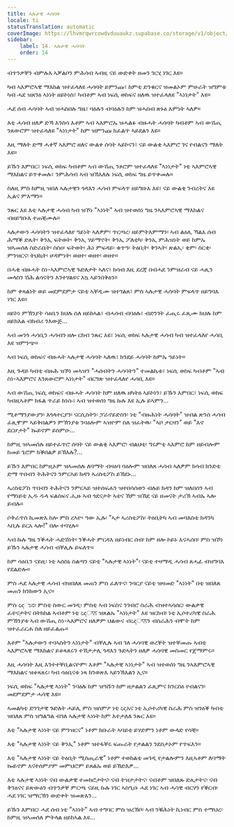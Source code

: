 ```yaml
---
title: ኣሉታዊ ሓሳባት
locale: ti
statusTranslation: automatic
coverImage: https://lhvmrqwrcowdvduuaukz.supabase.co/storage/v1/object/public/strapi-uploads/small_cover-tratado-de-psicologia-revolucionaria.webp-5e15e1cec4e0ebebcde5d7fc7565d8fd.webp
sidebar:
    label: 14. ኣሉታዊ ሓሳባት
    order: 14
---
```

ብጥንቃቐን ብምሉእ ኣቓልቦን ምሕሳብ ኣብዚ ናይ ውድቀት ዘመን ገርሂ ነገር እዩ።

ካብ ኣእምሮኣዊ ማእከል ዝተፈላለዩ ሓሳባት ይምንጩ፣ ከምቲ ድንቁርና ዝመልኦም ምሁራት ዝግምቱ ካብ ሓደ ዝጸንዕ ኣነነት ዘይኮነስ፣ ካብቶም ኣብ ነፍሲ ወከፍና ዘለዉ ዝተፈላለዩ "ኣነነታት" እዩ።

ሓደ ሰብ ሓሳባት ኣብ ዝሓስበሉ ግዜ፣ ባዕሉን ብባዕሉን ከም ዝሓስብ ጽኑዕ እምነት ኣለዎ።

እቲ ሓሳብ ዘለዎ ድኻ እንስሳ እቶም ኣብ ኣእምሮኡ ዝሓልፉ ብዙሓት ሓሳባት ካብቶም ኣብ ውሽጢ ንጸውሮም ዝተፈላለዩ "ኣነነታት" ከም ዝምንጩ ክፈልጥ ኣይደልን እዩ።

እዚ ማለት ድማ ሓቀኛ ኣእምሮ ዘለና ውልቀ ሰባት ኣይኮናን፣ ናይ ውልቂ ኣእምሮ ገና የብልናን ማለት እዩ።

ይኹን እምበር፣ ነፍሲ ወከፍ ካብቶም ኣብ ውሽጢ ንጾሮም ዝተፈላለዩ "ኣነነታት" ነቲ ኣእምሮኣዊ ማእከልና ይጥቀመሉ፣ ንምሕሳብ ኣብ ዝኽእለሉ ነፍሲ ወከፍ ግዜ ይጥቀመሉ።

ስለዚ ምስ ከምዚ ዝበለ ኣሉታዊን ጎዳእን ሓሳብ ምፍላጥ ዘይግቡእ እዩ፣ ናይ ውልቂ ንብረትና እዩ ኢልና ምእማን።

ንጹር እዩ እቲ ኣሉታዊ ሓሳብ ካብ ዝኾነ "ኣነነት" ኣብ ዝተወሰነ ግዜ ንኣእምሮኣዊ ማእከልና ብዘይግቡእ ተጠቒሙሉ።

ኣሉታውን ሓሳባትን ዝተፈላለየ ዓይነት ኣለዎም፡ ጥርጣረ፡ ዘይምትእምማን፡ ኣብ ልዕሊ ኻልእ ሰብ ሕማቕ ድሌት፡ ቅንኢ ፍትወት፡ ቅንኢ ሃይማኖት፡ ቅንኢ ፖለቲካ፡ ቅንኢ ምሕዝነት ወይ ከምኡ ዝኣመሰለ ስድራቤት፡ ስስዐ፡ ፍትወት፡ ሕነ ምፍዳይ፡ ቁጥዓ፡ ትዕቢት፡ ቅንኣት፡ ጽልኢ፡ ቂም፡ ስርቂ፡ ምንዝርና፡ ትህኪት፡ ሆዳምነት፡ ወዘተ፡ ወዘተ፡ ወዘተ።

በሓቂ ብዙሓት ስነ-ኣእምሮኣዊ ጉድለታት ኣለና፣ ክሳብ እዚ ደረጃ በብሓደ ንምዝራብ ናይ ሓጺን መላስን ሽሕ ልሳናትን እንተሃልዩና እኳ ኣይንበቅዕን።

ከም ቀጻልነት ወይ መደምደምታ ናይቲ ኣቐዲሙ ዝተገልጸ፣ ምስ ኣሉታዊ ሓሳባት ምፍላጥ ዘይግባእ ነገር እዩ።

ዘይኮነ ምኽንያት ሳዕቤን ክህሉ ስለ ዘይከኣል፣ ብሓሳብ ብባዕሉ፣ ብድንገት ፈጢሩ ፈጺሙ ክህሉ ከም ዘይክእል ብክብሪ ንእውጅ...

ኣብ መንጎ ሓሳቢን ሓሳብን ዘሎ ርክብ ንጹር እዩ፣ ነፍሲ ወከፍ ኣሉታዊ ሓሳብ ካብ ዝተፈላለየ ሓሳቢ እዩ ዝምንጭ።

ኣብ ነፍሲ ወከፍና ብዙሓት ኣሉታዊ ሓሳባት ኣለዉ፣ ክንደይ ሓሳባት ከምኡ ዓይነት።

እዚ ጉዳይ ካብቲ ብዙሕ ዝኾነ መኣዝን "ሓሰብትን ሓሳባትን" ተመልኪቱ፣ ነፍሲ ወከፍ ካብቶም "ኣብ ስነ-ኣእምሮና እንጸውሮም ኣነነታት" ብርግጽ ዝተፈላለየ ሓሳቢ እዩ።

ኣብ ውሽጢ ነፍሲ ወከፍና ብዙሓት ሓሳባት ከም ዘለዉ ዘካትዕ ኣይኮነን፣ ይኹን እምበር፣ ነፍሲ ወከፍ ካብዚኣቶም ክፋል ጥራይ ክነሱ፣ ኣብ ዝተወሰነ ግዜ ኩሉ እዩ ኢሉ ይኣምን...

ሚቶማንያውያን፡ እጎላተርያን፡ ናርሲስትን፡ ፓራኖይድስን፡ ነቲ "ብዙሕነት ሓሳባት" ዝብል ጽንሰ ሓሳብ ፈጺሞም ኣይቅበልዎን ምኽንያቱ ንባዕሎም ኣዝዮም ስለ ዝፈትዉ፡ "ኣቦ ታርዛን" ወይ "እኖ ደርሆታት" ኰይኖም ይስምዑ...

ከምዚ ዝኣመሰሉ ዘይተፈጥሮ ሰባት ናይ ውልቂ ኣእምሮ፡ ብልህቲ፡ ግሩምቲ ኣእምሮ ከም ዘይብሎም ከመይ ጌሮም ክቕበልዎ ይኽእሉ?...

ይኹን እምበር ከምዚኦም ዝኣመሰሉ ለባማት ብዛዕባ ባዕሎም ዝበለጸ ሓሳብ ኣለዎም ክሳብ ክንድቲ ድማ ጥበብን ትሕትናን ንምርኣይ ክዳን ኣሪስቲፖስ ይኽደኑ...

ኣሪስቲፖስ ጥበብን ትሕትናን ንምርኣይ ዝተሰፍሐን ዝተበሳሰወን ብሉይ ክዳን ከም ዝለበሰን ኣብ የማነይቲ ኢዱ ዱላ ፍልስፍና ሒዙ ኣብ ጎደናታት ኣቴና ኸም ዝኸደ ናይ ዘመናት ታሪኽ ኣብኡ ኣሎ ይብሉ።

ሶቅራጥስ ኪመጽእ ከሎ ምስ ረኣዮ፡ ዓው ኢሉ፡ "ኣታ ኣሪስቲፖስ፡ ትዕቢትካ ኣብ መባእስቲ ክዳንካ ኣቢሉ ይርአ ኣሎ!" በሎ ተባሂሉ።

ኣብ ኩሉ ግዜ ንቕሓት ሓድሽነት፡ ንቕሓት ምርዳእ ዘይነብር ሰብ፡ ከም ዘሎ ኮይኑ እናሓሰበ፡ ምስ ዝኾነ ይኹን ኣሉታዊ ሓሳብ ብቐሊሉ ይፍለጥ።

ከም ሳዕቤን ናይዚ፡ ነቲ ኣሰስኒ ስልጣን ናይቲ "ኣሉታዊ ኣነነት"፡ ናይቲ ተዛማዲ ሓሳብ ጸሓፊ ብዝግባእ የደልድሎ።

ምስ ሓደ ኣሉታዊ ሓሳብ ብዝበለጸ መጠን ምስ ፈለጥና፡ ንባርያ ናይቲ ዝዛመድ "ኣነነት" በቲ ዝበለጸ መጠን ክንከውን ኢና።

ምስ ඥಾನ፡ ምስቲ ስውር መገዲ፡ ምስቲ ኣብ ነፍስና ንገብሮ ስራሕ ብዝተኣሳሰር፡ ውልቃዊ ፈተናታትና በትክክል ኣብቶም ነቲ ඥਾਨ ዝጸልኡ "ኣነነታት" እዩ ዝርከብ፡ ነቲ ኢሶተሪካዊ ስራሕ ምኽንያቱ ኣብ ውሽጢ ስነ-ኣእምሮና ዘለዎም ህልውና ብඥਾਨን ብስራሕን ብሞት ከም ዝተፈራርሐ ስለ ዘይፈልጡ።

እቶም "ኣሉታውን ተባኣስትን ኣነነታት" ብቐሊሉ ኣብ ገለ ሓሳባዊ ወረቐት ዝተቐመጡ ኣብቲ ኣእምሮኣዊ ማእከልና ይቆጻጸሩን ተኸታታሊ ጎዳእን ጉድኣትን ዘለዎ ሓሳባዊ መስመር የጀማምሩ።

እዚ ሓሳባት እዚ እንተተቐቢልናዮም፡ እቶም "ኣሉታዊ ኣነነታት" ኣብ ዝተወሰነ ግዜ ንኣእምሮኣዊ ማእከልና ዝቆጻጸሩ፡ ካብ ሳዕቤናቱ ነጻ ክንወጽእ ኣይንኽእልን ኢና።

ነፍሲ ወከፍ "ኣሉታዊ ኣነነት" ንባዕሉ ከም ዝዓሹን ከም ዘታልልን ፈጺምና ክንርስዕ የብልናን፡ መደምደምታ ሓሳዊ እዩ።

ኣመልካቲ ድንገታዊ ጉድለት ሓይሊ ምስ ዝስምዖ ነቲ ඥአና ነቲ ኢሶተሪካዊ ስራሕ ምስ ዝንዕቕ ካብቲ ዝበለጸ ምስ ዝግልግል ብገለ ኣሉታዊ ኣነነት ከም እተታለለ ንጹር እዩ።

እቲ "ኣሉታዊ ኣነነት ናይ ምንዝርና" ነቶም ክቡራት ኣባይቲ ይሃድምን ነቶም ውላድ የሳቒ።

እቲ "ኣሉታዊ ኣነነት ናይ ቅንኢ" ነቶም ዝተፋቐሩ ፍጡራት የታልልን ንደስታኦም የጥፍእን።

እቲ "ኣሉታዊ ኣነነት ናይ ትዕቢት ሚስጢራዊ" ነቶም ተወከልቲ መገዲ የታልሎምን እዚኣቶም ለባማት ኰይኖም እናተሰምዖም መምህሮም ይጸልኡ ወይ ይኽድእዎ...

እቲ ኣሉታዊ ኣነነት ናብ ውልቃዊ ተመክሮታትና፡ ናብ ትዝታታትና፡ ናብቶም ዝበለጹ ድሌታትና፡ ናብ ቅንዕናና ይጽውዕን ብጥንቃቐ ምርጫ ናይዚ ኩሉ ነገር ኣስዒቡ ሓደ ነገር ኣብ ሓሳዊ ብርሃን የቕርብ፡ ሓደ ነገር ዝማርኽን ውድቀት ዝመጽእን...

ይኹን እምበር፡ ሓደ ሰብ ነቲ "ኣነነት" ኣብ ተግባር ምስ ዝረኽቦ፡ ኣብ ንቑሕነት ኪነብር ምስ ተማህረ፡ ከምዚ ዝኣመሰለ ምትላል ዘይከኣል እዩ...

